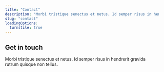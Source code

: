 ```yaml
---
title: "Contact"
description: "Morbi tristique senectus et netus. Id semper risus in hendrerit gravida rutrum quisque non tellus."
slug: "contact"
loadingOptions:
  turnstile: true
---
```


<section class="typography">

# Get in touch

Morbi tristique senectus et netus. Id semper risus in hendrerit gravida rutrum quisque non tellus.

</section>


<ContactForm />
